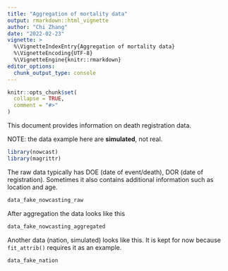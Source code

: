 ```yaml
---
title: "Aggregation of mortality data"
output: rmarkdown::html_vignette
author: "Chi Zhang"
date: "2022-02-23"
vignette: >
  %\VignetteIndexEntry{Aggregation of mortality data}
  %\VignetteEncoding{UTF-8}
  %\VignetteEngine{knitr::rmarkdown}
editor_options: 
  chunk_output_type: console
---
```


```r
knitr::opts_chunk$set(
  collapse = TRUE,
  comment = "#>"
)
```

This document provides information on death registration data. 

NOTE: the data example here are **simulated**, not real. 

```r
library(nowcast)
library(magrittr)
```


The raw data typically has DOE (date of event/death), DOR (date of registration). Sometimes it also contains additional information such as location and age.

```r
data_fake_nowcasting_raw
```


After aggregation the data looks like this 


```r
data_fake_nowcasting_aggregated
```



Another data (nation, simulated) looks like this. It is kept for now because `fit_attrib()` requires it as an example.


```r
data_fake_nation
```



